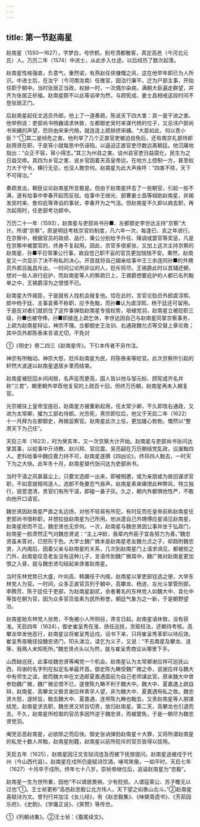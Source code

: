 ```yaml
---
---
---
```

title: 第一节赵南星
---



赵南星（1550—1627），字梦白，号侪鹤，别号清都散客，真定高邑（今河北元氏）人。万历二年（1574）中进士，从此步入仕途，以后经历了数次起落。

赵南星性格强直，负意气，重然诺，有燕赵任侠慷慨之风，这在他早年即已为人所识。中进士后，在汝宁（今河南汝南）任推官，因治行廉平，迁为户部主事，开始任职于朝中。当时张居正当政，权赫一时，一次偶尔染病，满朝大臣遍走群望，并齐为张居正祈福，赵南星颇不以此等谄举为然，与顾宪成、姜士昌相戒这段时间不登张居正门。

后赵南星起任文选员外郎。他上了一道奏疏，陈说天下四大害：其一是干进之害。他举例说：吏部尚书杨巍请求休致，左都御史吴时来谋代杨的位子，又忌讳户部尚书宋纁的声望，恐将由宋来代杨，就连连上疏排挤宋纁。“大臣如此，何以责小臣？”①其二是倾危之害。他列举了几个正直官吏被迫自免后，还有南京礼部侍郎赵用贤在职，于是宵小就每思中伤诬陷，以逼迫正直官吏尽数远离朝廷。他沉痛地指出：“众正不容，宵小得志。”其三为州县之害。说州县官吏日益腐化，民生为之日益交瘁。其四为乡官之害，说乡官因着天高皇帝远，在地方上控制一方，甚至权力大于守令，横行无忌，也没人敢奈何。赵南星为此大声疾呼：“四害不除，天下不可得治。”

奏疏发出，朝臣议论赵南星所言极是。但由于赵南星抨击了一些朝官，引起一些不满，遂有给事中李春开起而反驳。给事中王继光、部曹姜士昌等相助赵南星，并揭发吴时来、詹仰庇等谗谄的事状，李春开为之气沮。但赵南星不久即以病去职，再次起用时，任吏部考功郎中。

万历二十一年（1593），赵南星与吏部尚书孙■、左都御史李世达主持“京察”大计。所谓“京察”，原是明廷考核京官的制度，凡六年一次，每逢巳、亥之年进行。在京察中，根据官员的政绩、品行，秉公分别给予升任、降调或罢官等奖惩，凡是在京察中被罢官的，终身不复起用。因此，京官多很紧张，又加上这次主持京察的赵南星、孙■平日常秉公行事，故自觉己职不妥的官员更加惴惴不安。果然，赵南星又一次显示了决不徇私的决心。开首就将自己姻亲给事中王三余连同孙■的外甥员外郎吕胤昌斥出，一时间公论所非议的人，贬斥将尽。王锡爵此时以首辅还朝，想对一些人进行庇护，而赵南星等人的察疏已上，王锡爵想要庇护的人都已名列黜单之中，王锡爵深为之恨恨不已。

赵南星大忤阁臣，于是就有人找机会报复他。恰在此时，言官论劾员外郎虞淳熙、郎中杨于廷、主事袁黄不称职，应予免黜，而孙■认为虞淳熙、杨于廷还可留用。于是反对者们就抓住了这件事弹劾赵南星专擅权势，培植党羽，赵南星立被贬职三级，孙■也被夺俸。孙■即接连上疏乞休，李世达因自己与赵南星同掌京察事务，上疏为赵南星辩讼，神宗不理。佥都御史王汝训、右通政魏允贞等交替上章论救；其中员外郎陈泰来言语尤切，不免对

①《明史》卷二四三《赵南星传》。下引本传者不另作注。

神宗有所触动。神宗大怒，贬斥赵南星为民，将陈泰来等贬官。此次京察所引起的轩然大波遂以赵南星退居乡里而结束。

赵南星被贬回乡间闲居，名声反而更高，国人皆以他与邹元标、顾宪成齐名并称“三君”，朝里朝外举荐他复官的上疏百十回，但终万历朝，赵南星再未入朝复官。

光宗被扶上皇帝宝座后，赵南星方被重新起用，任太常少卿，不久即改右通政，又进为太常卿，擢为工部右侍郎。光宗死，熹宗即位后，他又于天启二年（1622）十一月拜为左都御史，再做监察官。赵南星此次上任，更加雄心勃勃，慨然以“整肃天下为己任”。

天启三年（1623），时为癸亥年，又一次京察大计开始。赵南星与吏部尚书张问达掌其事，以给事中亓诗教、赵兴邦、官应震、吴亮嗣在万历朝结党乱政，议废黜四人。吏科给事中魏应嘉力持不可，赵南星遂撰《四凶论》，终将四人黜去，一时天下为之大快。此年冬十月，赵南星替代张问达为吏部尚书。

当时干请之风甚嚣尘上，只要文选郎一出来，即被相邀，或为亲朋或为故旧谋求官职，不如意就相骂逐人，选郎不免要忍气吞声。赵南星素来痛恨此种弊风，特立独行，锐意澄清，贵官们有所干请，即碰一鼻子灰。久之，朝内外都惧他性严，不敢向他开口请官。

魏忠贤因赵南星严直之名远扬，对他不轻易有所犯，有时反而在皇帝前称赵南星任吏部尚书很称职，并想拉拢赵南星为己所用。他派遣自己外甥傅应星谒见赵南星，赵南星拒而不见，魏忠贤也无奈何。一次，赵南星与魏忠贤因公事并坐于弘政门，赵南星一脸肃然正气对魏忠贤说：“主上冲龄，我辈内外臣子宜各努力为善。”魏忠贤虽未答对，已怒形于色。大学士魏广微本是赵南星老友魏允贞之子，却趋附魏忠贤，入内阁后，因着父亲与赵南星的关系，几次到赵南星门上请求谒见，都被拒之门外，赵南星叹息老友没有这种儿子，言语传到魏广微耳中，魏广微对赵南星更加恨之入骨，就与魏忠贤勾结起来谗害赵南星。

当时东林党势已大盛，叶向高、韩爌任于内阁，赵南星以掌吏部铨选之便，大举东林党人为官。一时间，众多正直官员列于朝中，高攀龙、杨涟、左光斗掌管刑部，李腾芳、陈于廷任于吏部，为赵南星副贰，余者著名的东林党人如魏大中、袁化中等皆在朝为官，因为众多官员皆素为民所称誉，朝廷气象为之一新，于是朝野望治。

赵南星助东林党人张势，不免被小人所侧目，谗言日起。赵南星请休致，没有获准。天启四年（1624），御史崔呈秀在淮、扬任巡抚，贪赃枉法，还朝待考核。高攀龙举发他恶行，赵南星议将崔呈秀远戍。诏书下来，只将崔呈秀革职以待后效。崔呈秀夜晚径投魏忠贤门，叩头涕泣，请乞为义子，又说：“不去南星及攀龙、涟等，我两人未知死所。”魏忠贤点头以为然，就与崔呈秀商议从哪里下手。

山西缺巡抚，此事给魏忠贤等阉党一个机会。赵南星认为太常卿谢应祥可巡抚山西，将谢的名字列在拟定名单最开首。御史陈九畴受魏广微之命，说谢应祥与魏大中有师生之谊，故而魏大中在文选郎夏嘉遇面前为自己老师谋此官。原来魏大中曾参劾魏广微，魏广微忌恨不已，遂使陈九畴不利于魏大中。魏大中、夏嘉遇上疏自辩，赵南星、高攀龙又极言谢应祥素孚人望，非为魏大中、夏嘉遇徇私之故。魏忠贤大怒，遂矫旨，黜去魏大中、夏嘉遇，连带陈九畴也黜去，又责赵南星等人朋谋结党。赵南星求去职，魏忠贤又矫旨切责，放归赵南星。第二天，高攀龙也引退而去。不久，赵南星所检取的官员多因忤逆于魏忠贤，而被罢免，于是一朝尽为魏忠贤党羽。

阉党忌恶赵南星，必欲除之而后快。御史张讷弹劾赵南星十大罪，又将所谓赵南星的私党十数人并黜，赵南星削籍，赵南星以前所贬斥的官员皆得以拔用。

天启五年（1625），赵南星因汪文言狱词连及而被下抚按提问。赵南星送被戍于代州（今山西代县）。赵南星在戍所仍是赋诗饮酒，唾骂笑傲，一如平时。天启七年（1627）十月卒于戍所。终年七十八岁。崇祯帝继位后，追谥赵南星为“忠毅”。

赵南星一生为世所重，因他“不以谪居畏祸，少有贬损。人谓寇莱公、苏子瞻无以过也”①。王士祯更称“高邑赵忠毅公北方伟人，天下望之如泰山北斗。”②赵南星喜赋诗为文。曾刊行并加注《女儿经》，有《赵忠毅集》、《味檗斋遗书》、《芳茹园乐府》、《史韵》、《学庸正说》、《笑赞》等传世。

①《列朝诗集》。②王士祯：《蚕尾续文》。